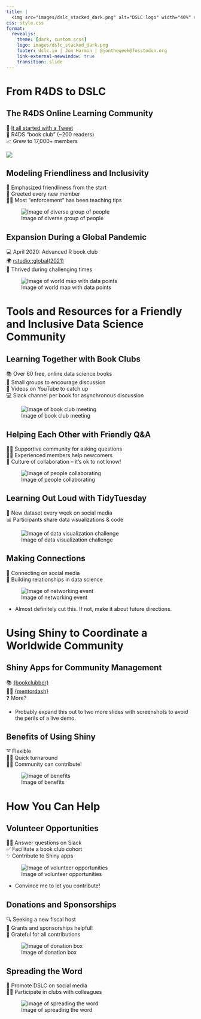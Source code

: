 ```yaml
---
title: |
  <img src="images/dslc_stacked_dark.png" alt="DSLC logo" width="40%" style="float: right;">Reintroducing the Data Science Learning Community
css: style.css
format:
  revealjs: 
    theme: [dark, custom.scss]
    logo: images/dslc_stacked_dark.png
    footer: dslc.io | Jon Harmon | @jonthegeek@fosstodon.org
    link-external-newwindow: true
    transition: slide
---
```


# From R4DS to DSLC

## The R4DS Online Learning Community

🐥 [It all started with a Tweet](https://youtu.be/haRPXmWX13c?si=GYpEw6kPcRSHXn6p&t=408) \
📘 R4DS "book club" (~200 readers) \
📈 Grew to 17,000+ members

![](images/jesse_tweet.png)

## Modeling Friendliness and Inclusivity
👫 Emphasized friendliness from the start \
👋 Greeted every new member \
🧑‍🏫 Most "enforcement" has been teaching tips

![Image of diverse group of people](diverse_community.png)

## Expansion During a Global Pandemic
💻 April 2020: Advanced R book club \
🌍 [rstudio::global(2021)](https://posit.co/resources/videos/starting-an-r-book-club-cooking-up-friendships-in-isolation/) \
🚀 Thrived during challenging times

![Image of world map with data points](global_expansion.png)

# Tools and Resources for a Friendly and Inclusive Data Science Community

## Learning Together with Book Clubs
📚 Over 60 free, online data science books \
💬 Small groups to encourage discussion \
🎦 Videos on YouTube to catch up \
💻  Slack channel per book for asynchronous discussion

![Image of book club meeting](book_club.png)

## Helping Each Other with Friendly Q&A
🙋‍♂️ Supportive community for asking questions \
👩‍🏫 Experienced members help newcomers \
🤝 Culture of collaboration -- it's ok to not know!

![Image of people collaborating](collaborative_problem_solving.png)

## Learning Out Loud with TidyTuesday
🐘 New dataset every week on social media \
📊 Participants share data visualizations & code

![Image of data visualization challenge](tidytuesday_challenge.png)

## Making Connections {visibility="hidden"}
🤝 Connecting on social media \
🌟 Building relationships in data science

![Image of networking event](networking_event.png)

::: notes
-   Almost definitely cut this. If not, make it about future directions.
:::

# Using Shiny to Coordinate a Worldwide Community

## Shiny Apps for Community Management
📚 [{bookclubber}](https://r4ds.io/bookclubber) \
👩‍🏫 [{mentordash}](https://r4ds.io/mentordash) \
❓ More? 

::: notes
-   Probably expand this out to two more slides with screenshots to avoid the perils of a live demo.
:::

## Benefits of Using Shiny
➰ Flexible \
🏃‍♀️ Quick turnaround \
👩‍🎓 Community can contribute!

![Image of benefits](shiny_benefits.png)

# How You Can Help

## Volunteer Opportunities
👩‍🏫 Answer questions on Slack \
✅ Facilitate a book club cohort \
✨ Contribute to Shiny apps 

![Image of volunteer opportunities](volunteer_opportunities.png)

::: notes
-   Convince me to let you contribute!
:::

## Donations and Sponsorships
🔍 Seeking a new fiscal host \
💸 Grants and sponsorships helpful! \
🙏 Grateful for all contributions

![Image of donation box](donation_box.png)

## Spreading the Word
📢 Promote DSLC on social media \
👩‍💼 Participate in clubs with colleagues

![Image of spreading the word](spreading_the_word.png)
